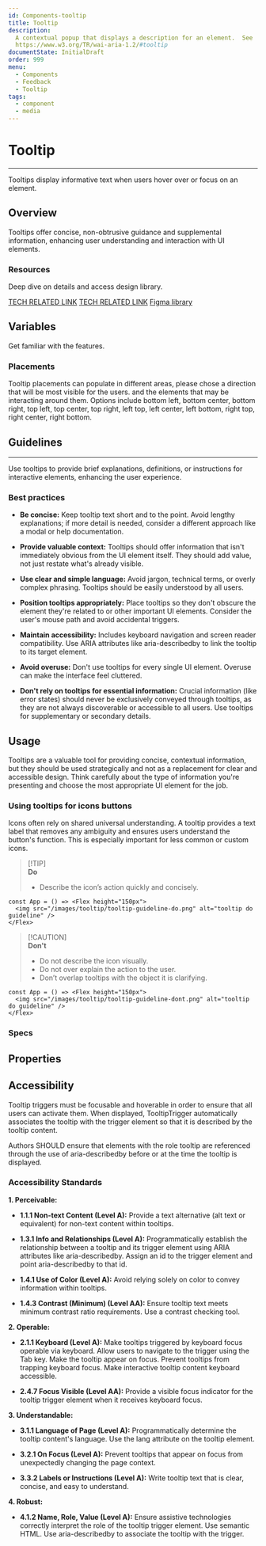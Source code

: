 ```yaml
---
id: Components-tooltip
title: Tooltip
description:
  A contextual popup that displays a description for an element.  See
  https://www.w3.org/TR/wai-aria-1.2/#tooltip
documentState: InitialDraft
order: 999
menu:
  - Components
  - Feedback
  - Tooltip
tags:
  - component
  - media
---
```


# Tooltip

---

Tooltips display informative text when users hover over or focus on an element.

## Overview

Tooltips offer concise, non-obtrusive guidance and supplemental information, enhancing user understanding and interaction with UI elements.

### Resources

Deep dive on details and access design library.

[TECH RELATED LINK](https://example.com)
[TECH RELATED LINK](https://example.com)
[Figma library](https://example.com)

## Variables

Get familiar with the features. 

### Placements

Tooltip placements can populate in different areas, please chose a direction that will be most visible for the users. and the elements that may be interacting around them. Options include bottom left, bottom center, bottom right, top left, top center, top right, left top, left center, left bottom, right top, right center, right bottom. 

## Guidelines

---

Use tooltips to provide brief explanations, definitions, or instructions for interactive elements, enhancing the user experience.


### Best practices

- **Be concise:** Keep tooltip text short and to the point. Avoid lengthy explanations; if more detail is needed, consider a different approach like a modal or help documentation.

- **Provide valuable context:** Tooltips should offer information that isn't immediately obvious from the UI element itself. They should add value, not just restate what's already visible.

- **Use clear and simple language:** Avoid jargon, technical terms, or overly complex phrasing.  Tooltips should be easily understood by all users.

- **Position tooltips appropriately:** Place tooltips so they don't obscure the element they're related to or other important UI elements. Consider the user's mouse path and avoid accidental triggers.

- **Maintain accessibility:** Includes keyboard navigation and screen reader compatibility. Use ARIA attributes like aria-describedby to link the tooltip to its target element.

- **Avoid overuse:** Don't use tooltips for every single UI element. Overuse can make the interface feel cluttered.

- **Don't rely on tooltips for essential information:**  Crucial information (like error states) should never be exclusively conveyed through tooltips, as they are not always discoverable or accessible to all users. Use tooltips for supplementary or secondary details.


## Usage

Tooltips are a valuable tool for providing concise, contextual information, but they should be used strategically and not as a replacement for clear and accessible design. Think carefully about the type of information you're presenting and choose the most appropriate UI element for the job.


### Using tooltips for icons buttons

Icons often rely on shared universal understanding. A tooltip provides a text label that removes any ambiguity and ensures users understand the button's function. This is especially important for less common or custom icons.

> [!TIP]\
> **Do**
>
> - Describe the icon’s action quickly and concisely.  

```jsx-live
const App = () => <Flex height="150px">
  <img src="/images/tooltip/tooltip-guideline-do.png" alt="tooltip do guideline" />
</Flex>
```

> [!CAUTION]\
> **Don't**
>
> - Do not describe the icon visually.
> - Do not over explain the action to the user.
> - Don’t overlap tooltips with the object it is clarifying.

```jsx-live
const App = () => <Flex height="150px">
  <img src="/images/tooltip/tooltip-guideline-dont.png" alt="tooltip do guideline" />
</Flex>
```

### Specs

<PropTable id="Tooltip" />

## Properties

<PropTable id="Tooltip" />

## Accessibility

Tooltip triggers must be focusable and hoverable in order to ensure that all users can activate them. When displayed, TooltipTrigger automatically associates the tooltip with the trigger element so that it is described by the tooltip content.

Authors SHOULD ensure that elements with the role tooltip are referenced through the use of aria-describedby before or at the time the tooltip is displayed.

### Accessibility Standards
**1. Perceivable:**
* **1.1.1 Non-text Content (Level A):**
Provide a text alternative (alt text or equivalent) for non-text content within tooltips.

* **1.3.1 Info and Relationships (Level A):**
Programmatically establish the relationship between a tooltip and its trigger element using ARIA attributes like aria-describedby. Assign an id to the trigger element and point aria-describedby to that id.

* **1.4.1 Use of Color (Level A):**
Avoid relying solely on color to convey information within tooltips.

* **1.4.3 Contrast (Minimum) (Level AA):**
Ensure tooltip text meets minimum contrast ratio requirements. Use a contrast checking tool.

**2. Operable:**
* **2.1.1 Keyboard (Level A):**
Make tooltips triggered by keyboard focus operable via keyboard. Allow users to navigate to the trigger using the Tab key. Make the tooltip appear on focus. Prevent tooltips from trapping keyboard focus. Make interactive tooltip content keyboard accessible.

* **2.4.7 Focus Visible (Level AA):**
Provide a visible focus indicator for the tooltip trigger element when it receives keyboard focus.

**3. Understandable:**
* **3.1.1 Language of Page (Level A):**
Programmatically determine the tooltip content's language. Use the lang attribute on the tooltip element.

* **3.2.1 On Focus (Level A):**
Prevent tooltips that appear on focus from unexpectedly changing the page context.

* **3.3.2 Labels or Instructions (Level A):**
Write tooltip text that is clear, concise, and easy to understand.

**4. Robust:**
* **4.1.2 Name, Role, Value (Level A):**
Ensure assistive technologies correctly interpret the role of the tooltip trigger element. Use semantic HTML. Use aria-describedby to associate the tooltip with the trigger.